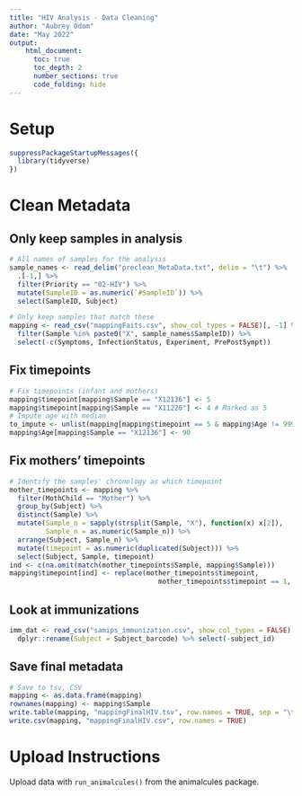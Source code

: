 ```yaml
---
title: "HIV Analysis - Data Cleaning"
author: "Aubrey Odom"
date: "May 2022"
output:
    html_document:
      toc: true
      toc_depth: 2
      number_sections: true
      code_folding: hide
---
```


# Setup

```R
suppressPackageStartupMessages({
  library(tidyverse)
})
```

# Clean Metadata

## Only keep samples in analysis
```R
# All names of samples for the analysis
sample_names <- read_delim("preclean_MetaData.txt", delim = "\t") %>%
  .[-1,] %>%
  filter(Priority == "02-HIV") %>%
  mutate(SampleID = as.numeric(`#SampleID`)) %>%
  select(SampleID, Subject)

# Only keep samples that match these
mapping <- read_csv("mappingFaits.csv", show_col_types = FALSE)[, -1] %>%
  filter(Sample %in% paste0("X", sample_names$SampleID)) %>%
  select(-c(Symptoms, InfectionStatus, Experiment, PrePostSympt))

```

## Fix timepoints
```R
# Fix timepoints (infant and mothers)
mapping$timepoint[mapping$Sample == "X12136"] <- 5
mapping$timepoint[mapping$Sample == "X11220"] <- 4 # Marked as 5
# Impute age with median
to_impute <- unlist(mapping[mapping$timepoint == 5 & mapping$Age != 9999, 'Age'])
mapping$Age[mapping$Sample == "X12136"] <- 90
```

## Fix mothers' timepoints
```R
# Identify the samples' chronology as which timepoint
mother_timepoints <- mapping %>%
  filter(MothChild == "Mother") %>%
  group_by(Subject) %>%
  distinct(Sample) %>%
  mutate(Sample_n = sapply(strsplit(Sample, "X"), function(x) x[2]),
         Sample_n = as.numeric(Sample_n)) %>%
  arrange(Subject, Sample_n) %>%
  mutate(timepoint = as.numeric(duplicated(Subject))) %>%
  select(Subject, Sample, timepoint)
ind <- c(na.omit(match(mother_timepoints$Sample, mapping$Sample)))
mapping$timepoint[ind] <- replace(mother_timepoints$timepoint,
                                     mother_timepoints$timepoint == 1, 6)
```

## Look at immunizations
```R
imm_dat <- read_csv("samips_immunization.csv", show_col_types = FALSE) %>%
  dplyr::rename(Subject = Subject_barcode) %>% select(-subject_id)
```

## Save final metadata
```R
# Save to tsv, CSV
mapping <- as.data.frame(mapping)
rownames(mapping) <- mapping$Sample
write.table(mapping, "mappingFinalHIV.tsv", row.names = TRUE, sep = "\t")
write.csv(mapping, "mappingFinalHIV.csv", row.names = TRUE)
```


# Upload Instructions

Upload data with `run_animalcules()` from the animalcules package.

